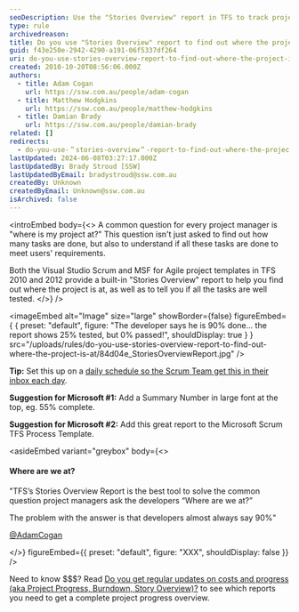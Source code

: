 ```yaml
---
seoDescription: Use the "Stories Overview" report in TFS to track project progress and identify areas that require testing.
type: rule
archivedreason:
title: Do you use "Stories Overview" report to find out where the project is at?
guid: f43e250e-2942-4290-a191-06f5337df264
uri: do-you-use-stories-overview-report-to-find-out-where-the-project-is-at
created: 2010-10-20T08:56:06.000Z
authors:
  - title: Adam Cogan
    url: https://ssw.com.au/people/adam-cogan
  - title: Matthew Hodgkins
    url: https://ssw.com.au/people/matthew-hodgkins
  - title: Damian Brady
    url: https://ssw.com.au/people/damian-brady
related: []
redirects:
  - do-you-use-＂stories-overview＂-report-to-find-out-where-the-project-is-at
lastUpdated: 2024-06-08T03:27:17.000Z
lastUpdatedBy: Brady Stroud [SSW]
lastUpdatedByEmail: bradystroud@ssw.com.au
createdBy: Unknown
createdByEmail: Unknown@ssw.com.au
isArchived: false
---
```


<introEmbed
  body={<>
A common question for every project manager is "where is my project at?" This question isn't just asked to find out how many tasks are done, but also to understand if all these tasks are done to meet users' requirements.

Both the Visual Studio Scrum and MSF for Agile project templates in TFS 2010 and 2012 provide a built-in "Stories Overview" report to help you find out where the project is at, as well as to tell you if all the tasks are well tested.
  </>}
/>

<imageEmbed
  alt="Image"
  size="large"
  showBorder={false}
  figureEmbed={ {
    preset: "default",
    figure: "The developer says he is 90% done... the report shows 25% tested, but 0% passed!",
    shouldDisplay: true
  } }
  src="/uploads/rules/do-you-use-stories-overview-report-to-find-out-where-the-project-is-at/84d04e_StoriesOverviewReport.jpg"
/>

**Tip:** Set this up on a [daily schedule so the Scrum Team get this in their inbox each day](/reports-do-you-schedule-the-burndown-and-stories-overview-reports-to-be-emailed-to-the-team-every-day).

**Suggestion for Microsoft #1:** Add a Summary Number in large font at the top, eg. 55% complete.

**Suggestion for Microsoft #2:** Add this great report to the Microsoft Scrum TFS Process Template.

<asideEmbed
  variant="greybox"
  body={<>
    
#### Where are we at?

"TFS’s Stories Overview Report is the best tool to solve the common question project managers ask the developers “Where are we at?”

The problem with the answer is that developers almost always say 90%"

[@AdamCogan](https://twitter.com/adamcogan)

  </>}
  figureEmbed={{
    preset: "default",
    figure: "XXX",
    shouldDisplay: false
  }}
/>

Need to know $$$? Read [Do you get regular updates on costs and progress (aka Project Progress, Burndown, Story Overview)?](/watch-do-you-get-regular-updates-on-costs-and-progress-%28aka-project-progress-burndown-etc-%29) to see which reports you need to get a complete project progress overview.
